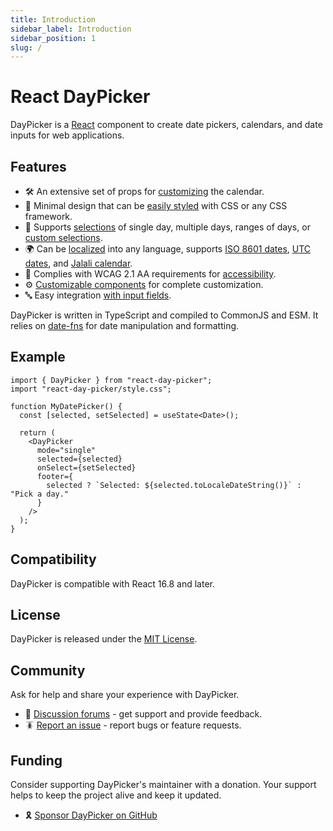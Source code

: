 ```yaml
---
title: Introduction
sidebar_label: Introduction
sidebar_position: 1
slug: /
---
```


# React DayPicker

DayPicker is a [React](https://react.dev) component to create date pickers, calendars, and date inputs for web applications.

## Features

- 🛠 An extensive set of props for [customizing](./docs/customization.mdx) the calendar.
- 🎨 Minimal design that can be [easily styled](./docs/styling.mdx) with CSS or any CSS framework.
- 📅 Supports [selections](./docs/selection-modes.mdx) of single day, multiple days, ranges of days, or [custom selections](./guides/custom-selections.mdx).
- 🌍 Can be [localized](./docs/localization.mdx) into any language, supports [ISO 8601 dates](./docs/localization.mdx#iso-week-dates), [UTC dates](./docs/localization.mdx#utc-dates), and [Jalali calendar](./docs/localization.mdx#jalali-calendar).
- 🦮 Complies with WCAG 2.1 AA requirements for [accessibility](./docs/accessibility.mdx).
- ⚙️ [Customizable components](./guides/custom-components.mdx) for complete customization.
- 🔤 Easy integration [with input fields](./guides/input-fields.mdx).

DayPicker is written in TypeScript and compiled to CommonJS and ESM. It relies on [date-fns](https://date-fns.org) for date manipulation and formatting.

## Example

```tsx title="./MyDatePicker.jsx"
import { DayPicker } from "react-day-picker";
import "react-day-picker/style.css";

function MyDatePicker() {
  const [selected, setSelected] = useState<Date>();

  return (
    <DayPicker
      mode="single"
      selected={selected}
      onSelect={setSelected}
      footer={
        selected ? `Selected: ${selected.toLocaleDateString()}` : "Pick a day."
      }
    />
  );
}
```

<BrowserWindow>
  <Examples.Start />
</BrowserWindow>

## Compatibility

DayPicker is compatible with React 16.8 and later.

## License

DayPicker is released under the [MIT License](./license).

## Community

Ask for help and share your experience with DayPicker.

- 💬 [Discussion forums](https://github.com/gpbl/react-day-picker/discussions) - get support and provide feedback.
- 🪳 [Report an issue](https://github.com/gpbl/react-day-picker/issues/new/choose) - report bugs or feature requests.

## Funding

Consider supporting DayPicker's maintainer with a donation. Your support helps to keep the project alive and keep it updated.

- 🎗️ [Sponsor DayPicker on GitHub](https://github.com/sponsors/gpbl)
